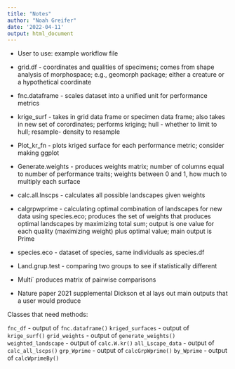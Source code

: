 ```yaml
---
title: "Notes"
author: "Noah Greifer"
date: '2022-04-11'
output: html_document
---
```


* User to use: example workflow file

* grid.df - coordinates and qualities of specimens; comes from shape analysis of morphospace; e.g., geomorph package; either a creature or a hypothetical coordinate

* fnc.dataframe - scales dataset into a unified unit for performance metrics

* krige_surf - takes in grid data frame or specimen data frame; also takes in new set of corordinates; performs kriging; hull - whether to limit to hull; resample- density to resample

* Plot_kr_fn - plots kriged surface for each performance metric; consider making ggplot

* Generate.weights - produces weights matrix; number of columns equal to number of performance traits; weights between 0 and 1, how much to multiply each surface

* calc.all.lnscps - calculates all possible landscapes given weights

* calgrpwprime - calculating optimal combination of landscapes for new data using species.eco; produces the set of weights that produces optimal landscapes by maximizing total sum; output is one value for each quality (maximizing weight) plus optimal value; main output is Prime

* species.eco - dataset of species, same individuals as species.df

* Land.grup.test - comparing two groups to see if statistically different

* Multi` produces matrix of pairwise comparisons

* Nature paper 2021 supplemental Dickson et al lays out main outputs that a user would produce

Classes that need methods:

`fnc_df` - output of `fnc.dataframe()`
`kriged_surfaces` - output of `krige_surf()`
`grid_weights` - output of `generate_weights()`
`weighted_landscape` - output of `calc.W.kr()`
`all_Lscape_data` - output of `calc_all_lscps()`
`grp_Wprime` - output of `calcGrpWprime()` 
`by_Wprime` - output of `calcWprimeBy()` 